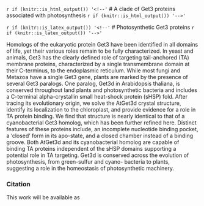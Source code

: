 
`r if (knitr::is_html_output()) '<!--'`
# A clade of Get3 proteins associated with photosynthesis
`r if (knitr::is_html_output()) '-->'`

`r if (knitr::is_latex_output()) '<!--'`
# Photosynthetic Get3 proteins
`r if (knitr::is_latex_output()) '-->'`

Homologs of the eukaryotic protein Get3 have been identified in all domains of life, yet their various roles remain to be fully characterized. In yeast and animals, Get3 has the clearly defined role of targeting tail-anchored (TA) membrane proteins, characterized by a single transmembrane domain at their C-terminus, to the endoplasmic reticulum. While most fungi and Metazoa have a single Get3 gene, plants are marked by the presence of several Get3 paralogs. One paralog, Get3d in Arabidopsis thaliana, is conserved throughout land plants and photosynthetic bacteria and includes a C-terminal alpha-crystallin small heat-shock protein (sHSP) fold. After tracing its evolutionary origin, we solve the AtGet3d crystal structure, identify its localization to the chloroplast, and provide evidence for a role in TA protein binding. We find that structure is nearly identical to that of a cyanobacterial Get3 homolog, which has been further refined here. Distinct features of these proteins include, an incomplete nucleotide binding pocket, a ‘closed’ form in its apo-state, and a closed chamber instead of a binding groove. Both AtGet3d and its cyanobacterial homolog are capable of binding TA proteins independent of the sHSP domains supporting a potential role in TA targeting. Get3d is conserved across the evolution of photosynthesis, from green-sulfur and cyano- bacteria to plants, suggesting a role in the homeostasis of photosynthetic machinery.

### Citation

This work will be available as


